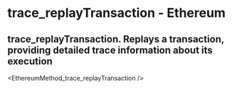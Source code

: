 # trace_replayTransaction - Ethereum

## trace_replayTransaction. Replays a transaction, providing detailed trace information about its execution


<EthereumMethod_trace_replayTransaction />
